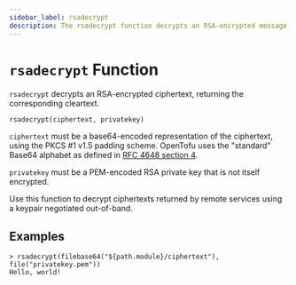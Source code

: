 ```yaml
---
sidebar_label: rsadecrypt
description: The rsadecrypt function decrypts an RSA-encrypted message.
---
```


# `rsadecrypt` Function

`rsadecrypt` decrypts an RSA-encrypted ciphertext, returning the corresponding
cleartext.

```hcl
rsadecrypt(ciphertext, privatekey)
```

`ciphertext` must be a base64-encoded representation of the ciphertext, using
the PKCS #1 v1.5 padding scheme. OpenTofu uses the "standard" Base64 alphabet
as defined in [RFC 4648 section 4](https://tools.ietf.org/html/rfc4648#section-4).

`privatekey` must be a PEM-encoded RSA private key that is not itself
encrypted.

Use this function to decrypt ciphertexts returned by remote services using a
keypair negotiated out-of-band.

## Examples

```
> rsadecrypt(filebase64("${path.module}/ciphertext"), file("privatekey.pem"))
Hello, world!
```
